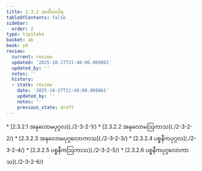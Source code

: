 ```yaml
---
title: 2.3.2 အတီတဝါရ
tableOfContents: false
sidebar:
  order: 2
type: tipitaka
basket: ab
book: y9
review:
  current: review
  updated: '2025-10-27T21:48:06.869861'
  updated_by: ''
  notes: ''
  history:
  - state: review
    date: '2025-10-27T21:48:06.869861'
    updated_by: ''
    notes: ''
    previous_state: draft
---
```



<ReviewStatus review={frontmatter.review} showDetails={true} />

<HypothesisAnnotation frontmatter={frontmatter} />

<DynamicBreadcrumb />



<TableOfContents book="y9" section="2.3.2">
* [2.3.2.1 အနုလောမပုဂ္ဂလ](./2-3-2-1/)
* [2.3.2.2 အနုလောမဩကာသ](./2-3-2-2/)
* [2.3.2.3 အနုလောမပုဂ္ဂလောကာသ](./2-3-2-3/)
* [2.3.2.4 ပစ္စနီကပုဂ္ဂလ](./2-3-2-4/)
* [2.3.2.5 ပစ္စနီကဩကာသ](./2-3-2-5/)
* [2.3.2.6 ပစ္စနီကပုဂ္ဂလောကာသ](./2-3-2-6/)
</TableOfContents>